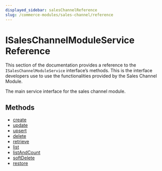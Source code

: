 ```yaml
---
displayed_sidebar: salesChannelReference
slug: /commerce-modules/sales-channel/reference
---
```



# ISalesChannelModuleService Reference

This section of the documentation provides a reference to the `ISalesChannelModuleService` interface’s methods. This is the interface developers use to use the functionalities provided by the Sales Channel Module.

The main service interface for the sales channel module.

## Methods

- [create](../ISalesChannelModuleService/methods/sales_channel.ISalesChannelModuleService.create.mdx)
- [update](../ISalesChannelModuleService/methods/sales_channel.ISalesChannelModuleService.update.mdx)
- [upsert](../ISalesChannelModuleService/methods/sales_channel.ISalesChannelModuleService.upsert.mdx)
- [delete](../ISalesChannelModuleService/methods/sales_channel.ISalesChannelModuleService.delete.mdx)
- [retrieve](../ISalesChannelModuleService/methods/sales_channel.ISalesChannelModuleService.retrieve.mdx)
- [list](../ISalesChannelModuleService/methods/sales_channel.ISalesChannelModuleService.list.mdx)
- [listAndCount](../ISalesChannelModuleService/methods/sales_channel.ISalesChannelModuleService.listAndCount.mdx)
- [softDelete](../ISalesChannelModuleService/methods/sales_channel.ISalesChannelModuleService.softDelete.mdx)
- [restore](../ISalesChannelModuleService/methods/sales_channel.ISalesChannelModuleService.restore.mdx)
